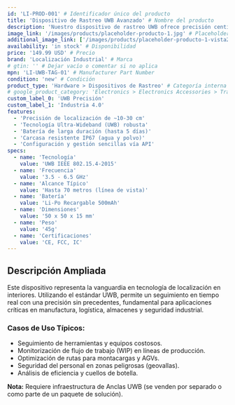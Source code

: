 ```yaml
---
id: 'LI-PROD-001' # Identificador único del producto
title: 'Dispositivo de Rastreo UWB Avanzado' # Nombre del producto
description: 'Nuestro dispositivo de rastreo UWB ofrece precisión centimétrica para el seguimiento de activos y personal en entornos industriales complejos. Optimiza la logística, mejora la seguridad y aumenta la eficiencia operativa.' # Descripción detallada
image_link: '/images/products/placeholder-producto-1.jpg' # Placeholder para imagen principal
additional_image_link: ['/images/products/placeholder-producto-1-vista2.jpg', '/images/products/placeholder-producto-1-vista3.jpg'] # Placeholders imágenes adicionales
availability: 'in stock' # Disponibilidad
price: '149.99 USD' # Precio
brand: 'Localización Industrial' # Marca
# gtin: '' # Dejar vacío o comentar si no aplica
mpn: 'LI-UWB-TAG-01' # Manufacturer Part Number
condition: 'new' # Condición
product_type: 'Hardware > Dispositivos de Rastreo' # Categoría interna
# google_product_category: 'Electronics > Electronics Accessories > Trackers & Finders' # Categoría Google (Investigar ID correcto)
custom_label_0: 'UWB Precisión'
custom_label_1: 'Industria 4.0'
features:
  - 'Precisión de localización de ~10-30 cm'
  - 'Tecnología Ultra-Wideband (UWB) robusta'
  - 'Batería de larga duración (hasta 5 días)'
  - 'Carcasa resistente IP67 (agua y polvo)'
  - 'Configuración y gestión sencillas vía API'
specs:
  - name: 'Tecnología'
    value: 'UWB IEEE 802.15.4-2015'
  - name: 'Frecuencia'
    value: '3.5 - 6.5 GHz'
  - name: 'Alcance Típico'
    value: 'Hasta 70 metros (línea de vista)'
  - name: 'Batería'
    value: 'Li-Po Recargable 500mAh'
  - name: 'Dimensiones'
    value: '50 x 50 x 15 mm'
  - name: 'Peso'
    value: '45g'
  - name: 'Certificaciones'
    value: 'CE, FCC, IC'
---
```


## Descripción Ampliada

Este dispositivo representa la vanguardia en tecnología de localización en interiores. Utilizando el estándar UWB, permite un seguimiento en tiempo real con una precisión sin precedentes, fundamental para aplicaciones críticas en manufactura, logística, almacenes y seguridad industrial.

### Casos de Uso Típicos:
*   Seguimiento de herramientas y equipos costosos.
*   Monitorización de flujo de trabajo (WIP) en líneas de producción.
*   Optimización de rutas para montacargas y AGVs.
*   Seguridad del personal en zonas peligrosas (geovallas).
*   Análisis de eficiencia y cuellos de botella.

**Nota:** Requiere infraestructura de Anclas UWB (se venden por separado o como parte de un paquete de solución). 